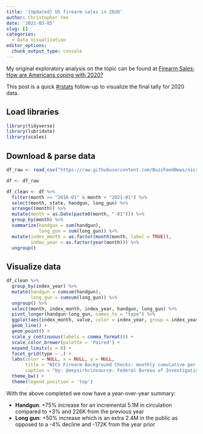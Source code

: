 ```yaml
---
title: '[Updated] US firearm sales in 2020'
author: Christopher Yee
date: '2021-03-05'
slug: []
categories:
  - Data Visualization
editor_options: 
  chunk_output_type: console
---
```


My original exploratory analysis on the topic can be found at [Firearm Sales: How are Americans coping with 2020?](https://www.christopheryee.org/blog/firearm-sales-how-are-americans-coping-with-2020/)

This post is a quick [#rstats](https://twitter.com/search?q=%23rstats) follow-up to visualize the final tally for 2020 data.

## Load libraries
```r
library(tidyverse)
library(lubridate)
library(scales)
```

## Download & parse data
```r
df_raw <- read_csv("https://raw.githubusercontent.com/BuzzFeedNews/nics-firearm-background-checks/master/data/nics-firearm-background-checks.csv")

df <- df_raw

df_clean <- df %>% 
  filter(month >= "2016-01" & month < "2021-01") %>% 
  select(month, state, handgun, long_gun) %>% 
  arrange((month)) %>% 
  mutate(month = as.Date(paste0(month, "-01"))) %>% 
  group_by(month) %>% 
  summarize(handgun = sum(handgun),
            long_gun = sum(long_gun)) %>% 
  mutate(index_month = as.factor(month(month, label = TRUE)),
         index_year = as.factor(year(month))) %>% 
  ungroup() 
```

## Visualize data
```r
df_clean %>% 
  group_by(index_year) %>% 
  mutate(handgun = cumsum(handgun),
         long_gun = cumsum(long_gun)) %>% 
  ungroup() %>% 
  select(month, index_month, index_year, handgun, long_gun) %>% 
  pivot_longer(handgun:long_gun, names_to = "type") %>% 
  ggplot(aes(index_month, value, color = index_year, group = index_year)) +
  geom_line() +
  geom_point() +
  scale_y_continuous(labels = comma_format()) +
  scale_color_brewer(palette = 'Paired') +
  expand_limits(y = 0) +
  facet_grid(type ~ .) +
  labs(color = NULL, x = NULL, y = NULL,
       title = "NICS Firearm Background Checks: monthly cumulative per year by type", 
       caption = "by: @eeysirhc\nsource: Federal Bureau of Investigation") +
  theme_bw() +
  theme(legend.position = 'top')
```

With the above completed we now have a year-over-year summary:

* **Handgun**: +75% increase for an incremental 5.1M in circulation compared to +3% and 226K from the previous year
* **Long gun**: +50% increase which is an extra 2.4M in the public as opposed to a -4% decline and -172K from the year prior






